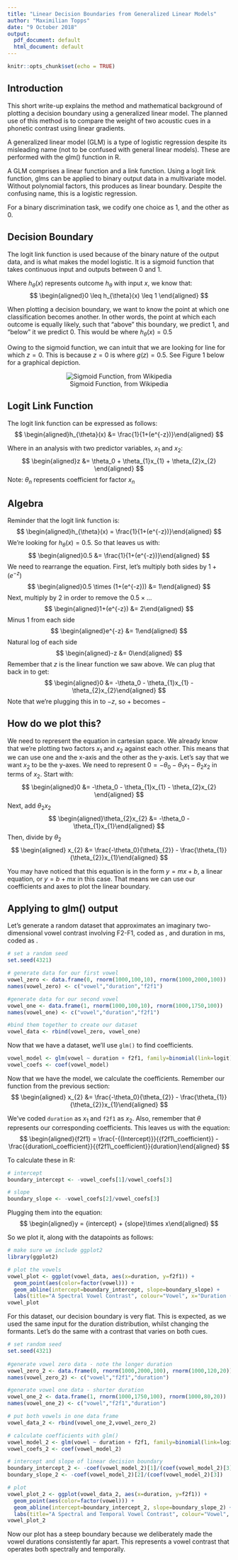 ```yaml
---
title: "Linear Decision Boundaries from Generalized Linear Models"
author: "Maximilian Topps"
date: "9 October 2018"
output:
  pdf_document: default
  html_document: default
---
```


```r
knitr::opts_chunk$set(echo = TRUE)
```

## Introduction

This short write-up explains the method and mathematical background of plotting a decision boundary using a generalized linear model. The planned use of this method is to compare the weight of two acoustic cues in a phonetic contrast using linear gradients.

A generalized linear model (GLM) is a type of logistic regression despite its misleading name (not to be confused with general linear models). These are performed with the glm() function in R.

A GLM comprises a linear function and a link function. Using a logit link function, glms can be applied to binary output data in a multivariate model. Without polynomial factors, this produces as linear boundary. Despite the confusing name, this is a logistic regression.

For a binary discrimination task, we codify one choice as 1, and the other as 0.

## Decision Boundary

The logit link function is used because of the binary nature of the output data, and is what makes the model logistic. It is a sigmoid function that takes continuous input and outputs between 0 and 1.

Where $h_{\theta}(x)$ represents outcome $h_{\theta}$ with input $x$, we know that:
$$
\begin{aligned}0 \leq h_{\theta}(x) \leq 1 \end{aligned}
$$

When plotting a decision boundary, we want to know the point at which one classification becomes another. In other words, the point at which each outcome is equally likely, such that "above" this boundary, we predict 1, and "below" it we predict 0. This would be where $h_{\theta}(x) = 0.5$

Owing to the sigmoid function, we can intuit that we are looking for line for which $z = 0$. This is because $z=0$ is where $g(z) = 0.5$. See Figure 1 below for a graphical depiction.
<center>

![Sigmoid Function, from Wikipedia](images/600px-Logistic-curve.svg.png)

</center>

## Logit Link Function

The logit link function can be expressed as follows: 
$$
\begin{aligned}h_{\theta}(x) &= \frac{1}{1+(e^{-z})}\end{aligned}
$$

Where in an analysis with two predictor variables, $x_1$ and $x_2$:
$$
\begin{aligned}z &= \theta_0 + \theta_{1}x_{1} + \theta_{2}x_{2} \end{aligned}
$$
Note: $\theta_n$ represents coefficient for factor $x_n$

## Algebra

Reminder that the logit link function is: 
$$
\begin{aligned}h_{\theta}(x) = \frac{1}{1+(e^{-z})}\end{aligned}
$$
We're looking for $h_{\theta}(x) = 0.5$. So that leaves us with:
$$
\begin{aligned}0.5 &= \frac{1}{1+(e^{-z})}\end{aligned}
$$
We need to rearrange the equation. First, let's multiply both sides by $1+(e^{-z})$
$$
\begin{aligned}0.5 \times (1+(e^{-z})) &= 1\end{aligned}
$$
Next, multiply by $2$ in order to remove the $0.5 \times\dots$
$$
\begin{aligned}1+(e^{-z}) &= 2\end{aligned}
$$ 
Minus 1 from each side 
$$
\begin{aligned}e^{-z} &= 1\end{aligned}
$$
Natural log of each side
$$
\begin{aligned}-z &= 0\end{aligned}
$$
Remember that $z$ is the linear function we saw above. We can plug that back in to get:
$$
\begin{aligned}0 &= -\theta_0 - \theta_{1}x_{1} - \theta_{2}x_{2}\end{aligned}
$$
Note that we're plugging this in to $-z$, so $+$ becomes $-$

## How do we plot this?

We need to represent the equation in cartesian space. We already know that we're plotting two factors $x_1$ and $x_2$ against each other. This means that we can use one and the x-axis and the other as the y-axis. Let's say that we want $x_2$ to be the y-axes. We need to represent $0 = -\theta_0 - \theta_{1}x_{1} - \theta_{2}x_{2}$ in terms of $x_2$.
Start with:
$$
\begin{aligned}0 &= -\theta_0 - \theta_{1}x_{1} - \theta_{2}x_{2} \end{aligned}
$$
Next, add $\theta_{2}x_{2}$
$$
\begin{aligned}\theta_{2}x_{2} &= -\theta_0 - \theta_{1}x_{1}\end{aligned}
$$
Then, divide by $\theta_{2}$
$$
\begin{aligned} x_{2} &= \frac{-\theta_0}{\theta_{2}} - \frac{\theta_{1}}{\theta_{2}}x_{1}\end{aligned}
$$

You may have noticed that this equation is in the form $y = mx + b$, a linear equation, or $y=b+mx$ in this case. That means we can use our coefficients and axes to plot the linear boundary.

## Applying to glm() output

Let's generate a random dataset that approximates an imaginary two-dimensional vowel contrast involving F2-F1, coded as \verb|f2f1|, and duration in ms, coded as \verb|duration|.

```r
# set a random seed
set.seed(4321)

# generate data for our first vowel
vowel_zero <- data.frame(0, rnorm(1000,100,10), rnorm(1000,2000,100))
names(vowel_zero) <- c("vowel","duration","f2f1")

#generate data for our second vowel
vowel_one <- data.frame(1, rnorm(1000,100,10), rnorm(1000,1750,100))
names(vowel_one) <- c("vowel","duration","f2f1")

#bind them together to create our dataset
vowel_data <- rbind(vowel_zero, vowel_one)
```

Now that we have a dataset, we'll use `glm()` to find coefficients.

```r
vowel_model <- glm(vowel ~ duration + f2f1, family=binomial(link=logit), data=vowel_data)
vowel_coefs <- coef(vowel_model)
```

Now that we have the model, we calculate the coefficients. Remember our function from the previous section:
$$
\begin{aligned} x_{2} &= \frac{-\theta_0}{\theta_{2}} - \frac{\theta_{1}}{\theta_{2}}x_{1}\end{aligned}
$$

We've coded `duration` as $x_1$ and `f2f1` as $x_2$. Also, remember that $\theta$ represents our corresponding coefficients. This leaves us with the equation:
$$
\begin{aligned}{f2f1} = \frac{-{(Intercept)}}{{f2f1\_coefficient}} - \frac{{duration\_coefficient}}{{f2f1\_coefficient}}{duration}\end{aligned}
$$

To calculate these in R:

```r
# intercept
boundary_intercept <- -vowel_coefs[1]/vowel_coefs[3] 

# slope
boundary_slope <- -vowel_coefs[2]/vowel_coefs[3]
```

Plugging them into the equation:
$$
\begin{aligned}y = {intercept} + {slope}\times x\end{aligned}
$$

So we plot it, along with the datapoints as follows:

```r
# make sure we include ggplot2
library(ggplot2)

# plot the vowels
vowel_plot <- ggplot(vowel_data, aes(x=duration, y=f2f1)) +
  geom_point(aes(color=factor(vowel))) +
  geom_abline(intercept=boundary_intercept, slope=boundary_slope) +
  labs(title="A Spectral Vowel Contrast", colour="Vowel", x="Duration (ms)", y="F2 - F1")
vowel_plot
```

For this dataset, our decision boundary is very flat. This is expected, as we used the same input for the duration distribution, whilst changing the formants. Let's do the same with a contrast that varies on both cues.

```r
# set random seed
set.seed(4321)
 
#generate vowel zero data - note the longer duration
vowel_zero_2 <- data.frame(0, rnorm(1000,2000,100), rnorm(1000,120,20))
names(vowel_zero_2) <- c("vowel","f2f1","duration")

#generate vowel one data - shorter duration
vowel_one_2 <- data.frame(1, rnorm(1000,1750,100), rnorm(1000,80,20))
names(vowel_one_2) <- c("vowel","f2f1","duration")

# put both vowels in one data frame
vowel_data_2 <- rbind(vowel_one_2,vowel_zero_2)

# calculate coefficients with glm()
vowel_model_2 <- glm(vowel ~ duration + f2f1, family=binomial(link=logit), data=vowel_data_2)
vowel_coefs_2 <- coef(vowel_model_2)

# intercept and slope of linear decision boundary
boundary_intercept_2 <- -coef(vowel_model_2)[1]/(coef(vowel_model_2)[3])
boundary_slope_2 <- -coef(vowel_model_2)[2]/(coef(vowel_model_2)[3])

# plot
vowel_plot_2 <- ggplot(vowel_data_2, aes(x=duration, y=f2f1)) +
  geom_point(aes(color=factor(vowel))) +
  geom_abline(intercept=boundary_intercept_2, slope=boundary_slope_2) +
  labs(title="A Spectral and Temporal Vowel Contrast", colour="Vowel", x="Duration (ms)", y="F2 - F1")
vowel_plot_2
```

Now our plot has a steep boundary because we deliberately made the vowel durations consistently far apart. This represents a vowel contrast that operates both spectrally and temporally.
